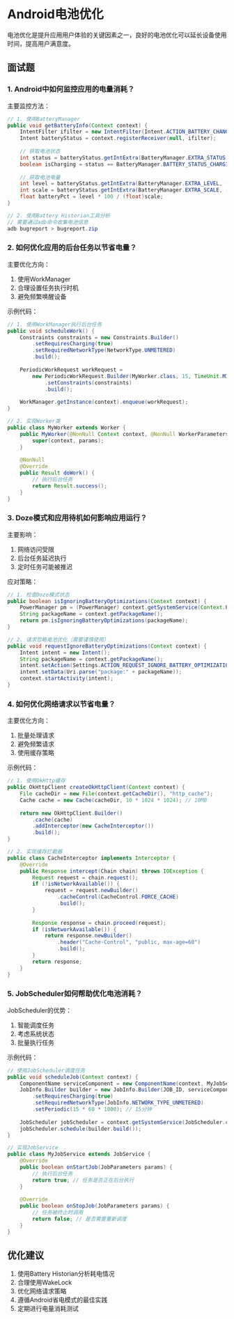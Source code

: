 # Android电池优化

电池优化是提升应用用户体验的关键因素之一，良好的电池优化可以延长设备使用时间，提高用户满意度。

## 面试题

### 1. Android中如何监控应用的电量消耗？

主要监控方法：
```java
// 1. 使用BatteryManager
public void getBatteryInfo(Context context) {
    IntentFilter ifilter = new IntentFilter(Intent.ACTION_BATTERY_CHANGED);
    Intent batteryStatus = context.registerReceiver(null, ifilter);
    
    // 获取电池状态
    int status = batteryStatus.getIntExtra(BatteryManager.EXTRA_STATUS, -1);
    boolean isCharging = status == BatteryManager.BATTERY_STATUS_CHARGING;
    
    // 获取电池电量
    int level = batteryStatus.getIntExtra(BatteryManager.EXTRA_LEVEL, -1);
    int scale = batteryStatus.getIntExtra(BatteryManager.EXTRA_SCALE, -1);
    float batteryPct = level * 100 / (float)scale;
}

// 2. 使用Battery Historian工具分析
// 需要通过adb命令收集电池信息
adb bugreport > bugreport.zip
```

### 2. 如何优化应用的后台任务以节省电量？

主要优化方向：
1. 使用WorkManager
2. 合理设置任务执行时机
3. 避免频繁唤醒设备

示例代码：
```java
// 1. 使用WorkManager执行后台任务
public void scheduleWork() {
    Constraints constraints = new Constraints.Builder()
        .setRequiresCharging(true)
        .setRequiredNetworkType(NetworkType.UNMETERED)
        .build();
    
    PeriodicWorkRequest workRequest =
        new PeriodicWorkRequest.Builder(MyWorker.class, 15, TimeUnit.MINUTES)
            .setConstraints(constraints)
            .build();
    
    WorkManager.getInstance(context).enqueue(workRequest);
}

// 2. 实现Worker类
public class MyWorker extends Worker {
    public MyWorker(@NonNull Context context, @NonNull WorkerParameters params) {
        super(context, params);
    }
    
    @NonNull
    @Override
    public Result doWork() {
        // 执行后台任务
        return Result.success();
    }
}
```

### 3. Doze模式和应用待机如何影响应用运行？

主要影响：
1. 网络访问受限
2. 后台任务延迟执行
3. 定时任务可能被推迟

应对策略：
```java
// 1. 检查Doze模式状态
public boolean isIgnoringBatteryOptimizations(Context context) {
    PowerManager pm = (PowerManager) context.getSystemService(Context.POWER_SERVICE);
    String packageName = context.getPackageName();
    return pm.isIgnoringBatteryOptimizations(packageName);
}

// 2. 请求忽略电池优化（需要谨慎使用）
public void requestIgnoreBatteryOptimizations(Context context) {
    Intent intent = new Intent();
    String packageName = context.getPackageName();
    intent.setAction(Settings.ACTION_REQUEST_IGNORE_BATTERY_OPTIMIZATIONS);
    intent.setData(Uri.parse("package:" + packageName));
    context.startActivity(intent);
}
```

### 4. 如何优化网络请求以节省电量？

主要优化方向：
1. 批量处理请求
2. 避免频繁请求
3. 使用缓存策略

示例代码：
```java
// 1. 使用OkHttp缓存
public OkHttpClient createOkHttpClient(Context context) {
    File cacheDir = new File(context.getCacheDir(), "http_cache");
    Cache cache = new Cache(cacheDir, 10 * 1024 * 1024); // 10MB
    
    return new OkHttpClient.Builder()
        .cache(cache)
        .addInterceptor(new CacheInterceptor())
        .build();
}

// 2. 实现缓存拦截器
public class CacheInterceptor implements Interceptor {
    @Override
    public Response intercept(Chain chain) throws IOException {
        Request request = chain.request();
        if (!isNetworkAvailable()) {
            request = request.newBuilder()
                .cacheControl(CacheControl.FORCE_CACHE)
                .build();
        }
        
        Response response = chain.proceed(request);
        if (isNetworkAvailable()) {
            return response.newBuilder()
                .header("Cache-Control", "public, max-age=60")
                .build();
        }
        return response;
    }
}
```

### 5. JobScheduler如何帮助优化电池消耗？

JobScheduler的优势：
1. 智能调度任务
2. 考虑系统状态
3. 批量执行任务

示例代码：
```java
// 使用JobScheduler调度任务
public void scheduleJob(Context context) {
    ComponentName serviceComponent = new ComponentName(context, MyJobService.class);
    JobInfo.Builder builder = new JobInfo.Builder(JOB_ID, serviceComponent)
        .setRequiresCharging(true)
        .setRequiredNetworkType(JobInfo.NETWORK_TYPE_UNMETERED)
        .setPeriodic(15 * 60 * 1000); // 15分钟
    
    JobScheduler jobScheduler = context.getSystemService(JobScheduler.class);
    jobScheduler.schedule(builder.build());
}

// 实现JobService
public class MyJobService extends JobService {
    @Override
    public boolean onStartJob(JobParameters params) {
        // 执行后台任务
        return true; // 任务是否正在后台执行
    }
    
    @Override
    public boolean onStopJob(JobParameters params) {
        // 任务被终止时调用
        return false; // 是否需要重新调度
    }
}
```

## 优化建议

1. 使用Battery Historian分析耗电情况
2. 合理使用WakeLock
3. 优化网络请求策略
4. 遵循Android省电模式的最佳实践
5. 定期进行电量消耗测试